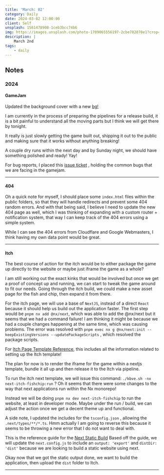 ```yaml
---
title: 'March: 02'
category: Daily
date: 2024-03-02 12:00:00
client: Self
unsplash: 1561478908-1ceb3bcc74b6
img: https://images.unsplash.com/photo-1709065556197-2cbe782878e1?crop=entropy&cs=srgb&fm=jpg&ixid=MnwzNjM5Nzd8MHwxfHJhbmRvbXx8fHx8fHx8fDE2ODE3NDg2ODY&ixlib=rb-4.0.3&q=85
description: |
    March 2nd
tags:
    - daily
---
```




<MDXJS>

## Notes

<MDXJS>

### 2024

</MDXJS>

<MDXJS>

#### GameJam

Updated the background cover with a new [bg!](https://utfs.io/f/6711c1c9-bdd9-4a3a-bc61-ecc74aaa96a8-8wxnl0.webp)

I am currently in the process of preparing the pipelines for a release build, it is a bit painful to understand all the moving parts but I think we will get there by tonight.

It really is just slowly getting the game built out, shipping it out to the public and making sure that it works without anything breaking!

A couple dry runs within the next day and by Sunday night, we should have something polished and ready! Yay!

For bug reports, I placed this [issue ticket](https://github.com/KBVE/kbve/issues/836) , holding the common bugs that we are facing in the gamejam.

</MDXJS>

---

<MDXJS>

#### 404

Oh a quick note for myself, I should place some `index.html` files within the public folders, so that they will handle redirects and prevent some 404 random errors.
And with that being said, I believe I need to update the new 404 page as well, which I was thinking of expanding with a custom router + notification system, that way I can keep track of the 404 errors using a simple system.

While I can see the 404 errors from Cloudflare and Google Webmasters, I think having my own data point would be great. 

</MDXJS>

---

#### Itch

<MDXJS>

The best course of action for the itch would be to either package the game up directly to the website or maybe just iframe the game as a whole? 

I am still working out the exact kinks that would be involved but once we get a proof of concept up and running, we can start to tweak the game around to fit our needs.
Going through the itch build, we could make a new asset page for the fish and chip, then expand it from there.

For the itch page, we will use a base of `NextJS`, instead of a direct `React` because it should help us build out the application faster.
The first step would be `pnpm nx add @nx/next`, which was able to add the @nx/next but it seems that we had a command failure! 
I am thinking it might be because we had a couple changes happening at the same time, which was causing problems.
The error was resolved with `pnpm exec nx g @nx/next:init --keepExistingVersions --updatePackageScripts` , which resolved the package scripts.

For [Itch Page Template Reference](https://hedgiespresso.itch.io/itch-page-image-templates), this includes all the information related to setting up the Itch template!

The plan for now is to render the iframe for the game within a nextjs template, bundle it all up and then release it to the Itch via pipeline.

To run the itch next template, we will issue this command:
`./kbve.sh -nx next-itch-fishchip:run` ? Oh it seems that there were some changes to the way that next applications run within the Nx monorepo!

Instead we will be doing `pnpm nx dev next-itch-fishchip` to run the website, at least in developer mode.
Maybe under the run / build, we can adjust the action once we get a decent theme up and functional.

A side note, I updated the includes for the `tsconfig.json` , allowing the `.next/types/**/*.ts`. Hmm actually I am going to reverse this because it seems to be throwing a new error that I do not want to deal with.

This is the reference guide for the [Next Static Build](https://nextjs.org/docs/pages/building-your-application/deploying/static-exports)
Based off the guide, we will update the `next.config.js` to include an `output: 'export'` and `distDir: 'dist'` because we are looking to build a static website using next.

Okay now that we got the static output done, we want to build the application, then upload the `dist` folder to Itch.

</MDXJS>

---

</MDXJS>